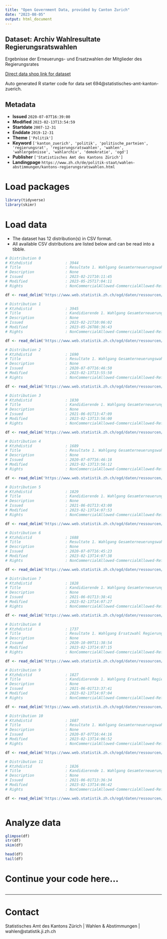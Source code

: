 ```yaml
---
title: "Open Government Data, provided by Canton Zurich"
date: "2023-08-05"
output: html_document
---
```


## Dataset: Archiv Wahlresultate Regierungsratswahlen

Ergebnisse der Erneuerungs- und Ersatzwahlen der Mitglieder des Regierungsrates

[Direct data shop link for dataset](https://www.zh.ch/de/politik-staat/opendata.zhweb-noredirect.zhweb-cache.html#/datasets/694@statistisches-amt-kanton-zuerich)

Auto generated R starter code for data set 694@statistisches-amt-kanton-zuerich.

## Metadata

- **Issued** `2020-07-07T16:39:00`
- **Modified** `2023-02-13T13:54:59`
- **Startdate** `2007-12-31`
- **Enddate** `2019-12-31`
- **Theme** `['Politik']`
- **Keyword** `['kanton_zuerich', 'politik', 'politische_parteien', 'regierungsrat', 'regierungsratswahlen', 'wahlen', 'wahlergebnisse', 'wahlarchiv', 'demokratie', 'ogd']`
- **Publisher** `['Statistisches Amt des Kantons Zürich']`
- **Landingpage** `https://www.zh.ch/de/politik-staat/wahlen-abstimmungen/kantons-regierungsratswahlen.html`


# Load packages

```r

library(tidyverse)
library(skimr)

```

# Load data

-   The dataset has 12 distribution(s) in CSV format.
-   All available CSV distributions are listed below and can be read into a tibble.

```r

# Distribution 0
# Ktzhdistid               : 3944
# Title                    : Resultate 1. Wahlgang Gesamterneuerungswahl Regierungsrat 2023
# Description              : None
# Issued                   : 2023-02-21T10:11:45
# Modified                 : 2023-05-25T17:04:11
# Rights                   : NonCommercialAllowed-CommercialAllowed-ReferenceNotRequired

df <- read_delim('https://www.web.statistik.zh.ch/ogd/daten/ressourcen/KTZH_00000694_00003944.csv')

# Distribution 1
# Ktzhdistid               : 3945
# Title                    : Kandidierende 1. Wahlgang Gesamterneuerungswahl Regierungsrat 2023
# Description              : None
# Issued                   : 2023-02-21T10:06:02
# Modified                 : 2023-05-26T08:36:43
# Rights                   : NonCommercialAllowed-CommercialAllowed-ReferenceNotRequired

df <- read_delim('https://www.web.statistik.zh.ch/ogd/daten/ressourcen/KTZH_00000694_00003945.csv')

# Distribution 2
# Ktzhdistid               : 1690
# Title                    : Resultate 1. Wahlgang Gesamterneuerungswahl Regierungsrat 2019
# Description              : None
# Issued                   : 2020-07-07T16:46:50
# Modified                 : 2023-02-13T13:55:50
# Rights                   : NonCommercialAllowed-CommercialAllowed-ReferenceNotRequired

df <- read_delim('https://www.web.statistik.zh.ch/ogd/daten/ressourcen/KTZH_00000694_00001690.csv')

# Distribution 3
# Ktzhdistid               : 1830
# Title                    : Kandidierende 1. Wahlgang Gesamterneuerungswahl Regierungsrat 2019
# Description              : None
# Issued                   : 2021-06-01T13:47:09
# Modified                 : 2023-02-13T13:56:00
# Rights                   : NonCommercialAllowed-CommercialAllowed-ReferenceNotRequired

df <- read_delim('https://www.web.statistik.zh.ch/ogd/daten/ressourcen/KTZH_00000694_00001830.csv')

# Distribution 4
# Ktzhdistid               : 1689
# Title                    : Resultate 1. Wahlgang Gesamterneuerungswahl Regierungsrat 2015
# Description              : None
# Issued                   : 2020-07-07T16:46:18
# Modified                 : 2023-02-13T13:56:12
# Rights                   : NonCommercialAllowed-CommercialAllowed-ReferenceNotRequired

df <- read_delim('https://www.web.statistik.zh.ch/ogd/daten/ressourcen/KTZH_00000694_00001689.csv')

# Distribution 5
# Ktzhdistid               : 1829
# Title                    : Kandidierende 1. Wahlgang Gesamterneuerungswahl Regierungsrat 2015
# Description              : None
# Issued                   : 2021-06-01T13:43:00
# Modified                 : 2023-02-13T14:07:53
# Rights                   : NonCommercialAllowed-CommercialAllowed-ReferenceNotRequired

df <- read_delim('https://www.web.statistik.zh.ch/ogd/daten/ressourcen/KTZH_00000694_00001829.csv')

# Distribution 6
# Ktzhdistid               : 1688
# Title                    : Resultate 1. Wahlgang Gesamterneuerungswahl Regierungsrat 2011
# Description              : None
# Issued                   : 2020-07-07T16:45:23
# Modified                 : 2023-02-13T14:07:38
# Rights                   : NonCommercialAllowed-CommercialAllowed-ReferenceNotRequired

df <- read_delim('https://www.web.statistik.zh.ch/ogd/daten/ressourcen/KTZH_00000694_00001688.csv')

# Distribution 7
# Ktzhdistid               : 1828
# Title                    : Kandidierende 1. Wahlgang Gesamterneuerungswahl Regierungsrat 2011
# Description              : None
# Issued                   : 2021-06-01T13:38:41
# Modified                 : 2023-02-13T14:07:27
# Rights                   : NonCommercialAllowed-CommercialAllowed-ReferenceNotRequired

df <- read_delim('https://www.web.statistik.zh.ch/ogd/daten/ressourcen/KTZH_00000694_00001828.csv')

# Distribution 8
# Ktzhdistid               : 1737
# Title                    : Resultate 1. Wahlgang Ersatzwahl Regierungsrat 2009
# Description              : None
# Issued                   : 2020-10-09T11:38:54
# Modified                 : 2023-02-13T14:07:15
# Rights                   : NonCommercialAllowed-CommercialAllowed-ReferenceNotRequired

df <- read_delim('https://www.web.statistik.zh.ch/ogd/daten/ressourcen/KTZH_00000694_00001737.csv')

# Distribution 9
# Ktzhdistid               : 1827
# Title                    : Kandidierende 1. Wahlgang Ersatzwahl Regierungsrat 2009
# Description              : None
# Issued                   : 2021-06-01T13:37:41
# Modified                 : 2023-02-13T14:07:04
# Rights                   : NonCommercialAllowed-CommercialAllowed-ReferenceNotRequired

df <- read_delim('https://www.web.statistik.zh.ch/ogd/daten/ressourcen/KTZH_00000694_00001827.csv')

# Distribution 10
# Ktzhdistid               : 1687
# Title                    : Resultate 1. Wahlgang Gesamterneuerungswahl Regierungsrat 2007
# Description              : None
# Issued                   : 2020-07-07T16:44:16
# Modified                 : 2023-02-13T14:06:52
# Rights                   : NonCommercialAllowed-CommercialAllowed-ReferenceNotRequired

df <- read_delim('https://www.web.statistik.zh.ch/ogd/daten/ressourcen/KTZH_00000694_00001687.csv')

# Distribution 11
# Ktzhdistid               : 1826
# Title                    : Kandidierende 1. Wahlgang Gesamterneuerungswahl Regierungsrat 2007
# Description              : None
# Issued                   : 2021-06-01T13:36:34
# Modified                 : 2023-02-13T14:06:42
# Rights                   : NonCommercialAllowed-CommercialAllowed-ReferenceNotRequired

df <- read_delim('https://www.web.statistik.zh.ch/ogd/daten/ressourcen/KTZH_00000694_00001826.csv')



```

# Analyze data

```r

glimpse(df)
str(df)
skim(df)

head(df)
tail(df)

```

# Continue your code here...

```r

```

------------------------------------------------------------------------

# Contact

Statistisches Amt des Kantons Zürich | Wahlen & Abstimmungen | wahlen@statistik.ji.zh.ch
